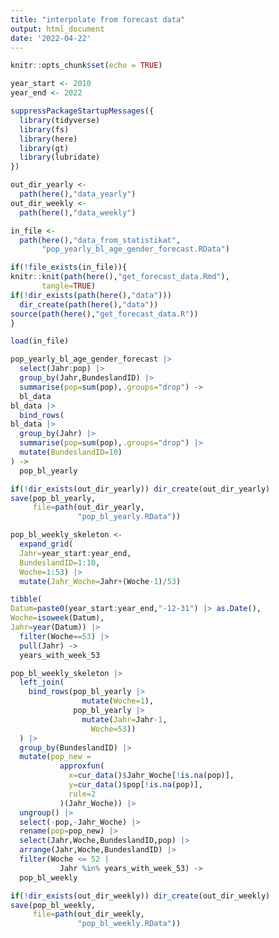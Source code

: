 ```yaml
---
title: "interpolate from forecast data"
output: html_document
date: '2022-04-22'
---
```


```r
knitr::opts_chunk$set(echo = TRUE)
```


```r
year_start <- 2010
year_end <- 2022
```


```r
suppressPackageStartupMessages({
  library(tidyverse)
  library(fs)
  library(here)
  library(gt)
  library(lubridate)
})
```

```r
out_dir_yearly <-
  path(here(),"data_yearly")
out_dir_weekly <-
  path(here(),"data_weekly")
```


```r
in_file <-
  path(here(),"data_from_statistikat",
       "pop_yearly_bl_age_gender_forecast.RData")
```


```r
if(!file_exists(in_file)){
knitr::knit(path(here(),"get_forecast_data.Rmd"),
       tangle=TRUE)
if(!dir_exists(path(here(),"data")))
  dir_create(path(here(),"data"))
source(path(here(),"get_forecast_data.R"))
}
```

```r
load(in_file)
```


```r
pop_yearly_bl_age_gender_forecast |>
  select(Jahr:pop) |>
  group_by(Jahr,BundeslandID) |>
  summarise(pop=sum(pop),.groups="drop") ->
  bl_data
bl_data |>
  bind_rows(
bl_data |>
  group_by(Jahr) |>
  summarise(pop=sum(pop),.groups="drop") |>
  mutate(BundeslandID=10)
) ->
  pop_bl_yearly
```

```r
if(!dir_exists(out_dir_yearly)) dir_create(out_dir_yearly)
save(pop_bl_yearly,
     file=path(out_dir_yearly,
               "pop_bl_yearly.RData"))
```

```r
pop_bl_weekly_skeleton <-
  expand_grid(
  Jahr=year_start:year_end,
  BundeslandID=1:10,
  Woche=1:53) |>
  mutate(Jahr_Woche=Jahr+(Woche-1)/53)
```

```r
tibble(
Datum=paste0(year_start:year_end,"-12-31") |> as.Date(),
Woche=isoweek(Datum),
Jahr=year(Datum)) |>
  filter(Woche==53) |>
  pull(Jahr) ->
  years_with_week_53
```


```r
pop_bl_weekly_skeleton |>
  left_join(
    bind_rows(pop_bl_yearly |>
                mutate(Woche=1),
              pop_bl_yearly |>
                mutate(Jahr=Jahr-1,
                  Woche=53))
  ) |>
  group_by(BundeslandID) |>
  mutate(pop_new =
           approxfun(
             x=cur_data()$Jahr_Woche[!is.na(pop)],
             y=cur_data()$pop[!is.na(pop)],
             rule=2
           )(Jahr_Woche)) |>
  ungroup() |>
  select(-pop,-Jahr_Woche) |>
  rename(pop=pop_new) |>
  select(Jahr,Woche,BundeslandID,pop) |>
  arrange(Jahr,Woche,BundeslandID) |>
  filter(Woche <= 52 |
           Jahr %in% years_with_week_53) ->
  pop_bl_weekly
```
```r
if(!dir_exists(out_dir_weekly)) dir_create(out_dir_weekly)
save(pop_bl_weekly,
     file=path(out_dir_weekly,
               "pop_bl_weekly.RData"))
```



